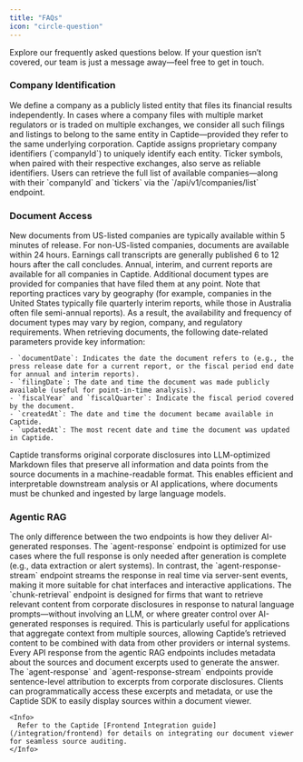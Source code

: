 ```yaml
---
title: "FAQs"
icon: "circle-question"
---
```


Explore our frequently asked questions below. If your question isn’t covered, our team is just a message away—feel free to get in touch.

### Company Identification

<AccordionGroup>
  <Accordion title="What defines a company in Captide?">
    We define a company as a publicly listed entity that files its financial results independently. In cases where a company files with multiple market regulators or is traded on multiple exchanges, we consider all such filings and listings to belong to the same entity in Captide—provided they refer to the same underlying corporation.
  </Accordion>
  <Accordion title="Which company identifiers does Captide use?">
    Captide assigns proprietary company identifiers (`companyId`) to uniquely identify each entity. Ticker symbols, when paired with their respective exchanges, also serve as reliable identifiers. Users can retrieve the full list of available companies—along with their `companyId` and `tickers` via the `/api/v1/companies/list` endpoint.
  </Accordion>
</AccordionGroup>

### Document Access

<AccordionGroup>
  <Accordion title="When are new documents available?">
    New documents from US-listed companies are typically available within 5 minutes of release. For non-US-listed companies, documents are available within 24 hours. Earnings call transcripts are generally published 6 to 12 hours after the call concludes.
  </Accordion>
  <Accordion title="Are all document types available for every company?">
    Annual, interim, and current reports are available for all companies in Captide. Additional document types are provided for companies that have filed them at any point. Note that reporting practices vary by geography (for example, companies in the United States typically file quarterly interim reports, while those in Australia often file semi-annual reports). As a result, the availability and frequency of document types may vary by region, company, and regulatory requirements.
  </Accordion>
  <Accordion title="How do available document dates differ? Is point-in-time data available?">
    When retrieving documents, the following date-related parameters provide key information:

    - `documentDate`: Indicates the date the document refers to (e.g., the press release date for a current report, or the fiscal period end date for annual and interim reports).
    - `filingDate`: The date and time the document was made publicly available (useful for point-in-time analysis).
    - `fiscalYear` and `fiscalQuarter`: Indicate the fiscal period covered by the document.
    - `createdAt`: The date and time the document became available in Captide.
    - `updatedAt`: The most recent date and time the document was updated in Captide.
  </Accordion>
  <Accordion title="What is the use case of Markdown versions of documents?">
    Captide transforms original corporate disclosures into LLM-optimized Markdown files that preserve all information and data points from the source documents in a machine-readable format. This enables efficient and interpretable downstream analysis or AI applications, where documents must be chunked and ingested by large language models.
  </Accordion>
</AccordionGroup>

### Agentic RAG

<AccordionGroup>
  <Accordion title="What is different between the agent-response and agent-response-stream endpoints?">
    The only difference between the two endpoints is how they deliver AI-generated responses. The `agent-response` endpoint is optimized for use cases where the full response is only needed after generation is complete (e.g., data extraction or alert systems). In contrast, the `agent-response-stream` endpoint streams the response in real time via server-sent events, making it more suitable for chat interfaces and interactive applications.
  </Accordion>
  <Accordion title="What is the use case of the chunk-retrieval endpoint?">
    The `chunk-retrieval` endpoint is designed for firms that want to retrieve relevant content from corporate disclosures in response to natural language prompts—without involving an LLM, or where greater control over AI-generated responses is required. This is particularly useful for applications that aggregate context from multiple sources, allowing Captide’s retrieved content to be combined with data from other providers or internal systems.
  </Accordion>
  <Accordion title="How can I verify the source of AI generated answers?">
    Every API response from the agentic RAG endpoints includes metadata about the sources and document excerpts used to generate the answer. The `agent-response` and `agent-response-stream` endpoints provide sentence-level attribution to excerpts from corporate disclosures. Clients can programmatically access these excerpts and metadata, or use the Captide SDK to easily display sources within a document viewer.

    <Info>
      Refer to the Captide [Frontend Integration guide](/integration/frontend) for details on integrating our document viewer for seamless source auditing.
    </Info>
  </Accordion>
</AccordionGroup>